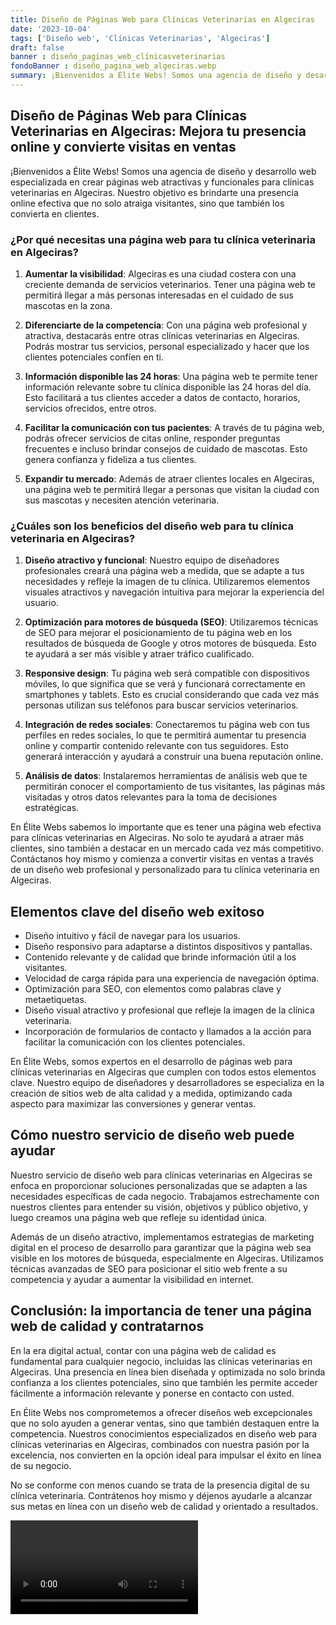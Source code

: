 ```yaml
---
title: Diseño de Páginas Web para Clínicas Veterinarias en Algeciras
date: '2023-10-04'
tags: ['Diseño web', 'Clínicas Veterinarias', 'Algeciras']
draft: false
banner : diseño_paginas_web_clínicasveterinarias
fondoBanner : diseño_pagina_web_algeciras.webp
summary: ¡Bienvenidos a Élite Webs! Somos una agencia de diseño y desarrollo web especializada en crear páginas web atractivas y funcionales para clínicas veterinarias en Algeciras. Nuestro objetivo es brindarte una presencia online efectiva que no solo atraiga visitantes, sino que también los convierta en clientes.
---
```


## **Diseño de Páginas Web para Clínicas Veterinarias en Algeciras: Mejora tu presencia online y convierte visitas en ventas**

¡Bienvenidos a Élite Webs! Somos una agencia de diseño y desarrollo web especializada en crear páginas web atractivas y funcionales para clínicas veterinarias en Algeciras. Nuestro objetivo es brindarte una presencia online efectiva que no solo atraiga visitantes, sino que también los convierta en clientes.

### **¿Por qué necesitas una página web para tu clínica veterinaria en Algeciras?**

1. **Aumentar la visibilidad**: Algeciras es una ciudad costera con una creciente demanda de servicios veterinarios. Tener una página web te permitirá llegar a más personas interesadas en el cuidado de sus mascotas en la zona.

2. **Diferenciarte de la competencia**: Con una página web profesional y atractiva, destacarás entre otras clínicas veterinarias en Algeciras. Podrás mostrar tus servicios, personal especializado y hacer que los clientes potenciales confíen en ti.

3. **Información disponible las 24 horas**: Una página web te permite tener información relevante sobre tu clínica disponible las 24 horas del día. Esto facilitará a tus clientes acceder a datos de contacto, horarios, servicios ofrecidos, entre otros.

4. **Facilitar la comunicación con tus pacientes**: A través de tu página web, podrás ofrecer servicios de citas online, responder preguntas frecuentes e incluso brindar consejos de cuidado de mascotas. Esto genera confianza y fideliza a tus clientes.

5. **Expandir tu mercado**: Además de atraer clientes locales en Algeciras, una página web te permitirá llegar a personas que visitan la ciudad con sus mascotas y necesiten atención veterinaria.

### **¿Cuáles son los beneficios del diseño web para tu clínica veterinaria en Algeciras?**

1. **Diseño atractivo y funcional**: Nuestro equipo de diseñadores profesionales creará una página web a medida, que se adapte a tus necesidades y refleje la imagen de tu clínica. Utilizaremos elementos visuales atractivos y navegación intuitiva para mejorar la experiencia del usuario.

2. **Optimización para motores de búsqueda (SEO)**: Utilizaremos técnicas de SEO para mejorar el posicionamiento de tu página web en los resultados de búsqueda de Google y otros motores de búsqueda. Esto te ayudará a ser más visible y atraer tráfico cualificado.

3. **Responsive design**: Tu página web será compatible con dispositivos móviles, lo que significa que se verá y funcionará correctamente en smartphones y tablets. Esto es crucial considerando que cada vez más personas utilizan sus teléfonos para buscar servicios veterinarios.

4. **Integración de redes sociales**: Conectaremos tu página web con tus perfiles en redes sociales, lo que te permitirá aumentar tu presencia online y compartir contenido relevante con tus seguidores. Esto generará interacción y ayudará a construir una buena reputación online.

5. **Análisis de datos**: Instalaremos herramientas de análisis web que te permitirán conocer el comportamiento de tus visitantes, las páginas más visitadas y otros datos relevantes para la toma de decisiones estratégicas.

En Élite Webs sabemos lo importante que es tener una página web efectiva para clínicas veterinarias en Algeciras. No solo te ayudará a atraer más clientes, sino también a destacar en un mercado cada vez más competitivo. Contáctanos hoy mismo y comienza a convertir visitas en ventas a través de un diseño web profesional y personalizado para tu clínica veterinaria en Algeciras.

<GifSeo />

<Cta />

## Elementos clave del diseño web exitoso

- Diseño intuitivo y fácil de navegar para los usuarios.
- Diseño responsivo para adaptarse a distintos dispositivos y pantallas.
- Contenido relevante y de calidad que brinde información útil a los visitantes.
- Velocidad de carga rápida para una experiencia de navegación óptima.
- Optimización para SEO, con elementos como palabras clave y metaetiquetas.
- Diseño visual atractivo y profesional que refleje la imagen de la clínica veterinaria.
- Incorporación de formularios de contacto y llamados a la acción para facilitar la comunicación con los clientes potenciales.

En Élite Webs, somos expertos en el desarrollo de páginas web para clínicas veterinarias en Algeciras que cumplen con todos estos elementos clave. Nuestro equipo de diseñadores y desarrolladores se especializa en la creación de sitios web de alta calidad y a medida, optimizando cada aspecto para maximizar las conversiones y generar ventas.

## Cómo nuestro servicio de diseño web puede ayudar

Nuestro servicio de diseño web para clínicas veterinarias en Algeciras se enfoca en proporcionar soluciones personalizadas que se adapten a las necesidades específicas de cada negocio. Trabajamos estrechamente con nuestros clientes para entender su visión, objetivos y público objetivo, y luego creamos una página web que refleje su identidad única.

Además de un diseño atractivo, implementamos estrategias de marketing digital en el proceso de desarrollo para garantizar que la página web sea visible en los motores de búsqueda, especialmente en Algeciras. Utilizamos técnicas avanzadas de SEO para posicionar el sitio web frente a su competencia y ayudar a aumentar la visibilidad en internet.

## Conclusión: la importancia de tener una página web de calidad y contratarnos

En la era digital actual, contar con una página web de calidad es fundamental para cualquier negocio, incluidas las clínicas veterinarias en Algeciras. Una presencia en línea bien diseñada y optimizada no solo brinda confianza a los clientes potenciales, sino que también les permite acceder fácilmente a información relevante y ponerse en contacto con usted.

En Élite Webs nos comprometemos a ofrecer diseños web excepcionales que no solo ayuden a generar ventas, sino que también destaquen entre la competencia. Nuestros conocimientos especializados en diseño web para clínicas veterinarias en Algeciras, combinados con nuestra pasión por la excelencia, nos convierten en la opción ideal para impulsar el éxito en línea de su negocio.

No se conforme con menos cuando se trata de la presencia digital de su clínica veterinaria. Contrátenos hoy mismo y déjenos ayudarle a alcanzar sus metas en línea con un diseño web de calidad y orientado a resultados.

<Video />

<CtaBot job='Clínicas Veterinarias' city='Algeciras'/>

<Gmaps query='Algeciras+españa+maps' />